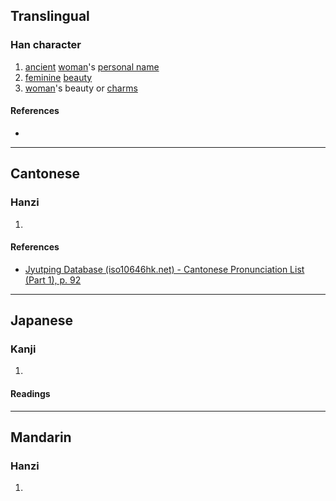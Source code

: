 {{character info}}
==Translingual==

===Han character===
{{Han char|rn=38|rad=女|as=06|sn=9|four=|canj=VFMU|ids=⿰女光}}

# [[ancient]] [[woman]]'s [[personal name]]
# [[feminine]] [[beauty]]
# [[woman]]'s beauty or [[charm]]s

====References====
* {{Han ref|kx=0260.270|dkj=06233|dj=0527.030|hdz=21044.030|uh=59EF|ud=23023}}

----

==Cantonese==

===Hanzi===
{{yue-hanzi|jyut=[[gwong1]], [[gong1]]|y=gwong1, gong1}}

# {{rfdef|yue|sort=女06}}

====References====
* [http://www.iso10646hk.net/jp/document/download.jsp Jyutping Database (iso10646hk.net) - Cantonese Pronunciation List (Part 1), p. 92]

----

==Japanese==

===Kanji===
{{ja-kanji|grade=|rs=女06}}

# {{rfdef|ja|sort=女06}}

====Readings====
{{ja-readings
|goon=こう<くわう
|kanon=こう<くわう
|kun=みめよ-い}}

----

==Mandarin==

===Hanzi===
{{cmn-hanzi|pin=[[guāng]] ([[guang1]])|wg=kuang<sup>1</sup>}}

# {{rfdef|cmn|sort=女06}}